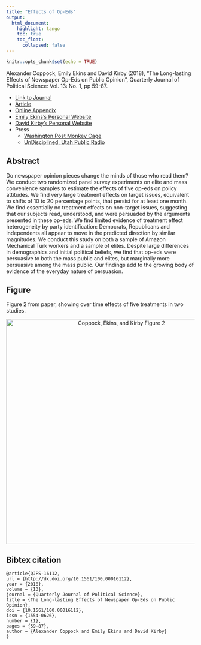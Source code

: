 ```yaml
---
title: "Effects of Op-Eds"
output: 
  html_document:
    highlight: tango
    toc: true
    toc_float:
      collapsed: false
---
```


```r
knitr::opts_chunk$set(echo = TRUE)
```

Alexander Coppock, Emily Ekins and David Kirby (2018), "The Long-lasting Effects of Newspaper Op-Eds on Public Opinion", Quarterly Journal of Political Science: Vol. 13: No. 1, pp 59-87.

- [Link to Journal](https://www.nowpublishers.com/article/Details/QJPS-16112)
- [Article](papers/CEK_opeds.pdf)
- [Online Appendix](papers/CEK_opeds_appendix.pdf)
- [Emily Ekins's Personal Website](https://www.cato.org/people/emily-ekins)
- [David Kirby's Personal Website](https://www.cato.org/people/david-kirby)
- Press
    - [Washington Post Monkey Cage](https://www.washingtonpost.com/news/monkey-cage/wp/2018/05/12/this-column-will-probably-change-your-mind-and-so-will-others/?utm_term=.44bb56e5670c)
    - [UnDisciplined, Utah Public Radio](http://www.upr.org/post/undisciplined-political-scientist-and-photovoltaic-engineer)

## Abstract

Do newspaper opinion pieces change the minds of those who read them? We conduct two randomized panel survey experiments on elite and mass convenience samples to estimate the effects of five op-eds on policy attitudes. We find very large treatment effects on target issues, equivalent to shifts of 10 to 20 percentage points, that persist for at least one month. We find essentially no treatment effects on non-target issues, suggesting that our subjects read, understood, and were persuaded by the arguments presented in these op-eds. We find limited evidence of treatment effect heterogeneity by party identification: Democrats, Republicans and independents all appear to move in the predicted direction by similar magnitudes. We conduct this study on both a sample of Amazon Mechanical Turk workers and a sample of elites. Despite large differences in demographics and initial political beliefs, we find that op-eds were persuasive to both the mass public and elites, but marginally more persuasive among the mass public. Our findings add to the growing body of evidence of the everyday nature of persuasion.

## Figure

Figure 2 from paper, showing over time effects of five treatments in two studies.

<center><img src="Images/CEK_opeds_fig.png" alt="Coppock, Ekins, and Kirby Figure 2" width="600"></center>

## Bibtex citation

```
@article{QJPS-16112,
url = {http://dx.doi.org/10.1561/100.00016112},
year = {2018},
volume = {13},
journal = {Quarterly Journal of Political Science},
title = {The Long-lasting Effects of Newspaper Op-Eds on Public Opinion},
doi = {10.1561/100.00016112},
issn = {1554-0626},
number = {1},
pages = {59-87},
author = {Alexander Coppock and Emily Ekins and David Kirby}
}
```
